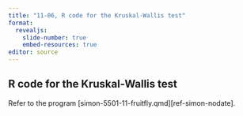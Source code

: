 ```yaml
---
title: "11-06, R code for the Kruskal-Wallis test"
format: 
  revealjs:
    slide-number: true
    embed-resources: true
editor: source
---
```


## R code for the Kruskal-Wallis test

Refer to the program [simon-5501-11-fruitfly.qmd][ref-simon-nodate].
